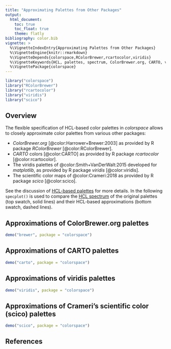 ```yaml
---
title: "Approximating Palettes from Other Packages"
output:
  html_document:
    toc: true
    toc_float: true
    theme: flatly
bibliography: color.bib
vignette: >
  %\VignetteIndexEntry{Approximating Palettes from Other Packages}
  %\VignetteEngine{knitr::rmarkdown}
  %\VignetteDepends{colorspace,RColorBrewer,rcartocolor,viridis}
  %\VignetteKeywords{HCL, palettes, spectrum, ColorBrewer.org, CARTO, viridis}
  %\VignettePackage{colorspace}
---
```


```r
library("colorspace")
library("RColorBrewer")
library("rcartocolor")
library("viridis")
library("scico")
```

## Overview

The flexible specification of HCL-based color palettes in _colorspace_ allows
to closely approximate color palettes from various other packages:

- _ColorBrewer.org_ [@color:Harrower+Brewer:2003] as provided by R package _RColorBrewer_ [@color:RColorBrewer].
- _CARTO_ colors [@color:CARTO] as provided by R package _rcartocolor_ [@color:rcartocolor].
- The viridis palettes of @color:Smith+VanDerWalt:2015 developed for _matplotlib_,
  as provided by R package _viridis_ [@color:viridis].
- The scientific color maps of @color:Crameri:2018 as provided by R package _scico_ [@color:scico].

See the discussion of [HCL-based palettes](hcl_palettes.html) for more details. In the
following `specplot()` is used to compare the [HCL spectrum](palette_visualization.html#hcl-and-rgb-spectrum)
of the original palettes (top swatch, solid lines) and their HCL-based approximations (bottom swatch, dashed lines).


## Approximations of ColorBrewer.org palettes

```r
demo("brewer", package = "colorspace")
```


## Approximations of CARTO palettes

```r
demo("carto", package = "colorspace")
```


## Approximations of viridis palettes

```r
demo("viridis", package = "colorspace")
```


## Approximations of Crameri's scientific color (scico) palettes

```r
demo("scico", package = "colorspace")
```


## References
